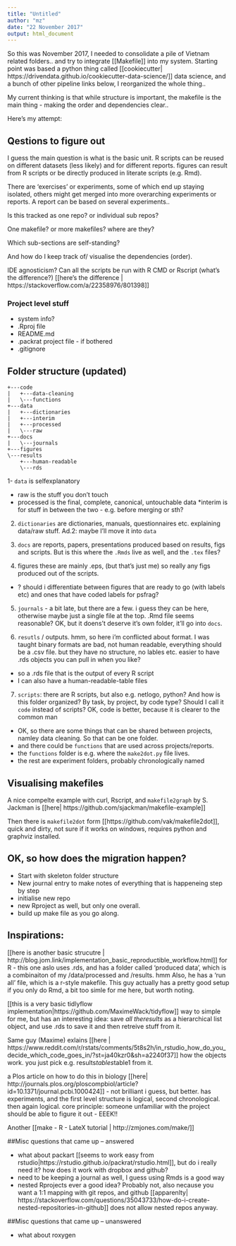 ```yaml
---
title: "Untitled"
author: "mz"
date: "22 November 2017"
output: html_document
---
```


So this was November 2017, I needed to consolidate a pile of Vietnam related folders.. and try to integrate [[Makefile]] into my system. Starting point was based a python thing called [[cookiecutter| https://drivendata.github.io/cookiecutter-data-science/]] data science, and a bunch of other pipeline links below, I reorganized the whole thing.. 

My current thinking is that while structure is important, the makefile is the main thing - making the order and dependencies clear..

Here's my  attempt:

## Qestions to figure out 

I guess the main question is what is the basic unit. R scripts can be reused on different datasets (less likely) and for different reports. figures can result from R scripts or be directly produced in literate scripts (e.g. Rmd). 

There are 'exercises' or experiments, some of which end up staying isolated, others might get merged into more overarching experiments or reports. A report can be based on several experiments.. 

Is this tracked as one repo? or individual sub repos?

One makefile? or more makefiles? where are they?

Which sub-sections are self-standing? 

And how do I keep track of/ visualise the dependencies (order). 

IDE agnosticism? Can all the scripts be run with R CMD or Rscript (what's the difference?) [[here's the difference | https://stackoverflow.com/a/22358976/801398]]

### Project level stuff

* system info?
* .Rproj file
* README.md
* .packrat project file - if bothered
* .gitignore 


## Folder structure (updated)

```
+---code
|   +---data-cleaning
|   \---functions
+---data
|   +---dictionaries
|   +---interim
|   +---processed
|   \---raw
+---docs
|   \---journals
+---figures
\---results
    +---human-readable
    \---rds
```

1- `data` is selfexplanatory

* raw is the stuff you don't touch
* processed is the final, complete, canonical, untouchable data
*interim is for stuff in between the two - e.g. before merging or sth?

2. `dictionaries` are dictionaries, manuals, questionnaires etc. explaining data/raw stuff. Ad.2: maybe I'll move it into `data`

3. `docs` are reports, papers, presentations produced based on results, figs and scripts. But is this where the `.Rmds` live as well, and the `.tex` files?

4. figures  these are mainly .eps, (but that's just me) so really any figs produced out of the scripts. 

* ? should i differentiate between figures that are ready to go (with labels etc) and ones that have coded labels for psfrag?

5. `journals` - a bit late, but there are a few. i guess they can be here, otherwise maybe just a single file at the top. .Rmd file seems reasonable? OK, but it doens't deserve it's own folder, it'll go into `docs`. 

6. `resutls` / outputs. hmm, so here i'm conflicted about format. I was taught  binary formats are bad, not human readable, everything should be a .csv file. but they have no structure, no lables etc. easier to have .rds objects you can pull in when you like?

* so a .rds file that is the output of every R script
* I can also have a human-readable-table files

7. `scripts`: there are R scripts, but also e.g. netlogo, python? And how is this folder organized? By task, by project, by code type? Should I call it `code` instead of scripts? OK, code is better, because it is clearer to the common man

* OK, so there are some things that can be shared between projects, namley data cleaning. So that can be one folder. 
* and there could be `functions` that are used across projects/reports. 
* the `functions` folder is e.g. where the `make2dot.py` file lives.
* the rest are experiment folders, probably chronologically named


## Visualising makefiles

 A nice compelte example with curl, Rscript, and `makefile2graph` by S. Jackman is  [[here| https://github.com/sjackman/makefile-example]]

Then there is `makefile2dot` form [[https://github.com/vak/makefile2dot]], quick and dirty, not sure if it works on windows, requires python and graphviz installed. 

## OK, so how does the migration happen?

* Start with skeleton folder structure
* New journal entry to make notes of everything that is happeneing step by step
* initialise new repo
* new Rproject as well, but only one overall.
* build up make file as you go along. 



## Inspirations:

[[here is another basic strucutre | http://blog.jom.link/implementation_basic_reproductible_workflow.html]] for R - this one aslo uses .rds, and has a folder called 'produced data', which is a combinaiton of my /data/processed and /results. hmm Also, he has a 'run all' file, which is a r-style makefile. This guy actually has a pretty good setup if you only do Rmd, a bit too simle for me here, but worth noting. 

[[this is a very basic tidlyflow implementation|https://github.com/MaximeWack/tidyflow]] way to simple for me, but has an interesting idea: save *all theresults* as a hierarchical list object, and use .rds to save it and then retreive stuff from it.

Same guy (Maxime) exlains [[here | https://www.reddit.com/r/rstats/comments/5t8s2h/in_rstudio_how_do_you_decide_which_code_goes_in/?st=ja40kzr0&sh=a2240f37]] how the objects work. you just pick e.g. results$tables$table1 from it. 

a Plos article on how to do this in biology [[here| http://journals.plos.org/ploscompbiol/article?id=10.1371/journal.pcbi.1000424]] - not brilliant i guess, but better. has experiments, and the first level structure is logical, second chronological. then again logical. core principle: someone unfamiliar with the project should be able to figure it out - EEEK!!

Another [[make - R - LateX tutorial | http://zmjones.com/make/]] 


##Misc questions that came up -- answered

* what about packart [[seems to work easy from rstudio|https://rstudio.github.io/packrat/rstudio.html]], but do i really need it? how does it work with dropbox and github?
* need to be keeping a journal as well, I guess using Rmds is a good way
* nested Rprojects ever a good idea? Probably not, also necause you want a 1:1 mapping with git repos, and github [[apparenlty| https://stackoverflow.com/questions/35043733/how-do-i-create-nested-repositories-in-github]]  does not allow nested repos anyway. 


##Misc questions that came up -- unanswered

* what about roxygen
